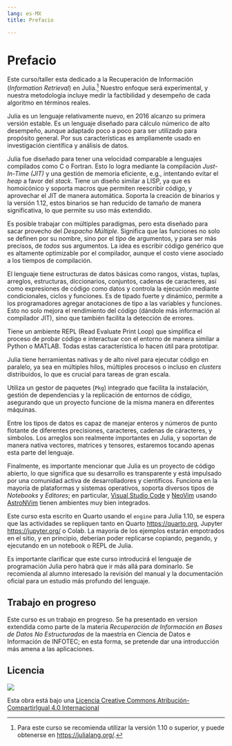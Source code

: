 ```yaml
---
lang: es-MX
title: Prefacio

---
```


# Prefacio {.unnumbered}

Este curso/taller esta dedicado a la Recuperación de Información (_Information Retrieval_) en Julia.[^julia] Nuestro enfoque será experimental, y nuestra metodología incluye medir la factibilidad y desempeño de cada algoritmo en términos reales.

Julia es un lenguaje relativamente nuevo, en 2016 alcanzo su primera versión estable. Es un lenguaje diseñado para cálculo númerico de alto desempeño, aunque adaptado poco a poco para ser utilizado para propósito general. Por sus características es ampliamente usado en investigación científica y análisis de datos. 

[^julia]: Para este curso se recomienda utilizar la versión 1.10 o superior, y puede obtenerse en <https://julialang.org/>.

Julia fue diseñado para tener una velocidad comparable a lenguajes compilados como C o Fortran. Esto lo logra mediante la compilación _Just-In-Time (JIT)_ y una gestión de memoria eficiente, e.g., intentando evitar el _heap_ a favor del _stack_. Tiene un diseño similar a LISP, ya que es homoicónico y soporta macros que permiten reescribir código, y aprovechar el JIT de manera automática. Soporta la creación de binarios y la versión 1.12, estos binarios se han reducido de tamaño de manera significativa, lo que permite su uso más extendido. 

Es posible trabajar con múltiples paradigmas, pero esta diseñado para sacar provecho del _Despacho Múltiple_. Significa que las funciones no solo se definen por su nombre, sino por el _tipo_ de argumentos, y para ser más precisos, de *todos* sus argumentos. La idea es escribir código genérico que es altamente optimizable por el compilador, aunque el costo viene asociado a los tiempos de compilación. 

El lenguaje tiene estructuras de datos básicas como rangos, vistas, tuplas, arreglos, estructuras, diccionarios, conjuntos, cadenas de caracteres, así como expresiones de código como datos y controla la ejecución mediante condicionales, ciclos y funciones.
Es de tipado fuerte y dinámico, permite a los programadores agregar anotaciones de tipo a las variables y funciones. Esto no solo mejora el rendimiento del código (dándole más información al compilador JIT), sino que también facilita la detección de errores.

Tiene un ambiente REPL (Read Evaluate Print Loop) que simplifica el proceso de probar código e interactuar con el entorno de manera similar a Python o MATLAB. 
Todas estas característica lo hacen útil para prototipar. 

Julia tiene herramientas nativas y de alto nivel para ejecutar código en paralelo, ya sea en múltiples hilos, múltiples procesos o incluso en _clusters_ distribuidos, lo que es crucial para tareas de gran escala.

Utiliza un gestor de paquetes (`Pkg`) integrado que facilita la instalación, gestión de dependencias y la replicación de entornos de código, asegurando que un proyecto funcione de la misma manera en diferentes máquinas.

Entre los tipos de datos es capaz de manejar enteros y números de punto flotante de diferentes precisiones, caracteres, cadenas de cáracteres, y simbolos. Los arreglos son realmente importantes en Julia, y soportan de manera nativa vectores, matrices y tensores, estaremos tocando apenas esta parte del lenguaje. 

Finalmente, es importante mencionar que Julia es un proyecto de código abierto, lo que significa que su desarrollo es transparente y está impulsado por una comunidad activa de desarrolladores y científicos. Funciona en la mayoría de plataformas y sistemas operativos, soporta diversos tipos de _Notebooks_ y _Editores_; en particular, [Visual Studio Code](https://code.visualstudio.com/) y [NeoVim](https://neovim.io/) usando [AstroNVim](https://astronvim.com/) tienen ambientes muy bien integrados.

Este curso esta escrito en Quarto usando el `engine` para Julia 1.10, se espera que las actividades se repliquen tanto en Quarto <https://quarto.org>, Jupyter <https://jupyter.org/> o Colab. La mayoría de los ejemplos estarán empotrados en el sitio, y en principio, deberían poder replicarse copiando, pegando, y ejecutando en un notebook o REPL de Julia.

Es importante clarificar que este curso introducirá el lenguaje de programación Julia pero habrá que ir más allá para dominarlo. Se recomienda al alumno interesado la revisión del manual y la documentación oficial para un estudio más profundo del lenguaje. 


## Trabajo en progreso

Este curso es un trabajo en progreso. Se ha presentado en version extendida como parte de la materia _Recuperación de Información en Bases de Datos No Estructuradas_ de la maestría en Ciencia de Datos e Información de INFOTEC; en esta forma, se pretende dar una introducción más amena a las aplicaciones.


## Licencia

[![](https://i.creativecommons.org/l/by-sa/4.0/88x31.png)](http://creativecommons.org/licenses/by-sa/4.0/)

Esta obra está bajo una [Licencia Creative Commons Atribución-CompartirIgual 4.0 Internacional](http://creativecommons.org/licenses/by-sa/4.0/)
